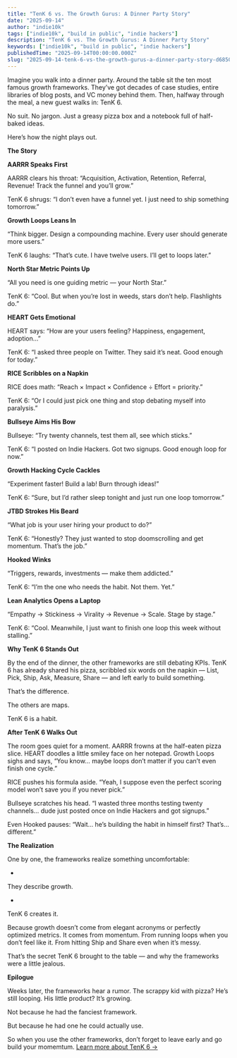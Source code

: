 ```yaml
---
title: "TenK 6 vs. The Growth Gurus: A Dinner Party Story"
date: "2025-09-14"
author: "indie10k"
tags: ["indie10k", "build in public", "indie hackers"]
description: "TenK 6 vs. The Growth Gurus: A Dinner Party Story"
keywords: ["indie10k", "build in public", "indie hackers"]
publishedTime: "2025-09-14T00:00:00.000Z"
slug: "2025-09-14-tenk-6-vs-the-growth-gurus-a-dinner-party-story-d6850Hhw6WJwXcQ6zbKt"
---
```


Imagine you walk into a dinner party. Around the table sit the ten most famous growth frameworks. They’ve got decades of case studies, entire libraries of blog posts, and VC money behind them. Then, halfway through the meal, a new guest walks in: TenK 6.

No suit. No jargon. Just a greasy pizza box and a notebook full of half-baked ideas.

Here’s how the night plays out.

**The Story**

**AARRR Speaks First**

AARRR clears his throat: “Acquisition, Activation, Retention, Referral, Revenue! Track the funnel and you’ll grow.”

TenK 6 shrugs: “I don’t even have a funnel yet. I just need to ship something tomorrow.”

**Growth Loops Leans In**

“Think bigger. Design a compounding machine. Every user should generate more users.”

TenK 6 laughs: “That’s cute. I have twelve users. I’ll get to loops later.”

**North Star Metric Points Up**

“All you need is one guiding metric — your North Star.”

TenK 6: “Cool. But when you’re lost in weeds, stars don’t help. Flashlights do.”

**HEART Gets Emotional**

HEART says: “How are your users feeling? Happiness, engagement, adoption…”

TenK 6: “I asked three people on Twitter. They said it’s neat. Good enough for today.”

**RICE Scribbles on a Napkin**

RICE does math: “Reach × Impact × Confidence ÷ Effort = priority.”

TenK 6: “Or I could just pick one thing and stop debating myself into paralysis.”

**Bullseye Aims His Bow**

Bullseye: “Try twenty channels, test them all, see which sticks.”

TenK 6: “I posted on Indie Hackers. Got two signups. Good enough loop for now.”

**Growth Hacking Cycle Cackles**

“Experiment faster! Build a lab! Burn through ideas!”

TenK 6: “Sure, but I’d rather sleep tonight and just run one loop tomorrow.”

**JTBD Strokes His Beard**

“What job is your user hiring your product to do?”

TenK 6: “Honestly? They just wanted to stop doomscrolling and get momentum. That’s the job.”

**Hooked Winks**

“Triggers, rewards, investments — make them addicted.”

TenK 6: “I’m the one who needs the habit. Not them. Yet.”

**Lean Analytics Opens a Laptop**

“Empathy → Stickiness → Virality → Revenue → Scale. Stage by stage.”

TenK 6: “Cool. Meanwhile, I just want to finish one loop this week without stalling.”

**Why TenK 6 Stands Out**

By the end of the dinner, the other frameworks are still debating KPIs. TenK 6 has already shared his pizza, scribbled six words on the napkin — List, Pick, Ship, Ask, Measure, Share — and left early to build something.

That’s the difference.

The others are maps.

TenK 6 is a habit.

**After TenK 6 Walks Out**

The room goes quiet for a moment. AARRR frowns at the half-eaten pizza slice. HEART doodles a little smiley face on her notepad. Growth Loops sighs and says, “You know… maybe loops don’t matter if you can’t even finish one cycle.”

RICE pushes his formula aside. “Yeah, I suppose even the perfect scoring model won’t save you if you never pick.”

Bullseye scratches his head. “I wasted three months testing twenty channels… dude just posted once on Indie Hackers and got signups.”

Even Hooked pauses: “Wait… he’s building the habit in himself first? That’s… different.”

**The Realization**

One by one, the frameworks realize something uncomfortable:

- 
They describe growth.

- 
TenK 6 creates it.

Because growth doesn’t come from elegant acronyms or perfectly optimized metrics. It comes from momentum. From running loops when you don’t feel like it. From hitting Ship and Share even when it’s messy.

That’s the secret TenK 6 brought to the table — and why the frameworks were a little jealous.

**Epilogue**

Weeks later, the frameworks hear a rumor. The scrappy kid with pizza? He’s still looping. His little product? It’s growing.

Not because he had the fanciest framework.

But because he had one he could actually use.

So when you use the other frameworks, don’t forget to leave early and go build your momemtum. [Learn more about TenK 6 →](https://indie10k.com/tenk6)